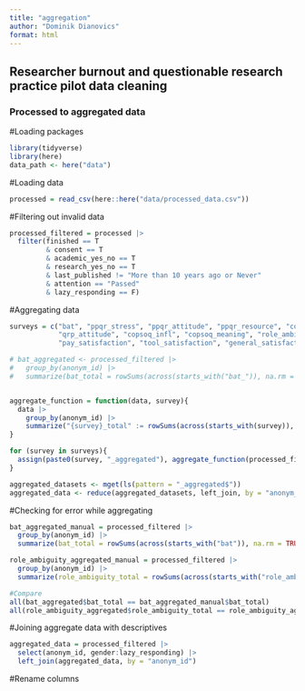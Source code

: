 ```yaml
---
title: "aggregation"
author: "Dominik Dianovics"
format: html
---
```


## Researcher burnout and questionable research practice pilot data cleaning

### Processed to aggregated data

#Loading packages
```r
library(tidyverse)
library(here)
data_path <- here("data")
```

#Loading data
```r
processed = read_csv(here::here("data/processed_data.csv"))
```

#Filtering out invalid data
```r
processed_filtered = processed |> 
  filter(finished == T 
         & consent == T 
         & academic_yes_no == T
         & research_yes_no == T
         & last_published != "More than 10 years ago or Never"
         & attention == "Passed"
         & lazy_responding == F)
```

#Aggregating data
```r
surveys = c("bat", "ppqr_stress", "ppqr_attitude", "ppqr_resource", "copsoq_workload", "copsoq_soc_sup", "copsoq_oppor",
            "qrp_attitude", "copsoq_infl", "copsoq_meaning", "role_ambiguity", "role_conflict",
            "pay_satisfaction", "tool_satisfaction", "general_satisfaction", "open_practice")

# bat_aggregated <- processed_filtered |>
#   group_by(anonym_id) |>
#   summarize(bat_total = rowSums(across(starts_with("bat_")), na.rm = TRUE))


aggregate_function = function(data, survey){
  data |>
    group_by(anonym_id) |>
    summarize("{survey}_total" := rowSums(across(starts_with(survey)), na.rm = TRUE))
}

for (survey in surveys){
  assign(paste0(survey, "_aggregated"), aggregate_function(processed_filtered, survey))
}

aggregated_datasets <- mget(ls(pattern = "_aggregated$"))
aggregated_data <- reduce(aggregated_datasets, left_join, by = "anonym_id")
```

#Checking for error while aggregating
```r
bat_aggregated_manual = processed_filtered |>
  group_by(anonym_id) |>
  summarize(bat_total = rowSums(across(starts_with("bat")), na.rm = TRUE))

role_ambiguity_aggregated_manual = processed_filtered |>
  group_by(anonym_id) |>
  summarize(role_ambiguity_total = rowSums(across(starts_with("role_ambiguity")), na.rm = TRUE))

#Compare
all(bat_aggregated$bat_total == bat_aggregated_manual$bat_total)
all(role_ambiguity_aggregated$role_ambiguity_total == role_ambiguity_aggregated_manual$role_ambiguity_total)
```

#Joining aggregate data with descriptives
```r
aggregated_data = processed_filtered |> 
  select(anonym_id, gender:lazy_responding) |> 
  left_join(aggregated_data, by = "anonym_id")
```

#Rename columns
```r

```

